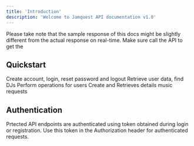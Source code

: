 ```yaml
---
title: 'Introduction'
description: 'Welcome to Jamquest API documentation v1.0'
---
```


<Note>
 Please take note that the sample response of this docs might be slightly different from the actual response on real-time. Make sure call the API to get the
</Note>

## Quickstart


<CardGroup cols={2}>
  <Card
    title="Auth"
    icon="palette"
    href="/api-reference/authentication/register-a-new-user"
  >
    Create account, login, reset password and logout
  </Card>
  <Card
    title="Fetch User Data"
    icon="code"
    href="/api-reference/user/get-users-personal-information"
  >
   Retrieve user data, find DJs
  </Card>
  <Card
    title="User Operations"
    icon="screwdriver-wrench"
    href="/api-reference/user-operations/update-user-location"
  >
    Perform operations for users
  </Card>
  <Card
    title="Music Requests"
    icon="stars"
    href="/api-reference/music-requests/create-a-new-music-request"
  >
    Create and Retrieves details music requests
  </Card>
</CardGroup>

## Authentication

Prtected API endpoints are authenticated using token obtained during login or registration. Use this token in the Authorization header for authenticated requests.
